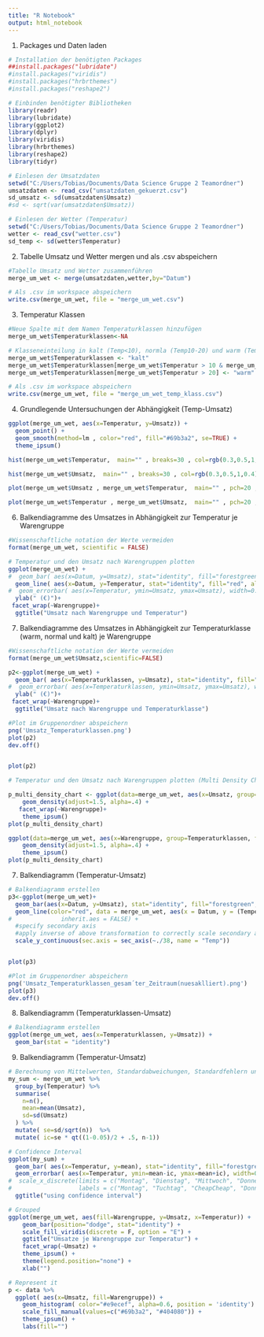 ```yaml
---
title: "R Notebook"
output: html_notebook
---
```


1. Packages und Daten laden
```r
# Installation der benötigten Packages
##install.packages("lubridate")
#install.packages("viridis")
#install.packages("hrbrthemes")
#install.packages("reshape2")

# Einbinden benötigter Bibliotheken
library(readr)
library(lubridate)
library(ggplot2)
library(dplyr)
library(viridis)
library(hrbrthemes)
library(reshape2)
library(tidyr)

# Einlesen der Umsatzdaten
setwd("C:/Users/Tobias/Documents/Data Science Gruppe 2 Teamordner")
umsatzdaten <- read_csv("umsatzdaten_gekuerzt.csv")
sd_umsatz <- sd(umsatzdaten$Umsatz)
#sd <- sqrt(var(umsatzdaten$Umsatz))

# Einlesen der Wetter (Temperatur)
setwd("C:/Users/Tobias/Documents/Data Science Gruppe 2 Teamordner")
wetter <- read_csv("wetter.csv")
sd_temp <- sd(wetter$Temperatur)
```

2. Tabelle Umsatz und Wetter mergen und als .csv abspeichern
```r
#Tabelle Umsatz und Wetter zusammenführen
merge_um_wet <- merge(umsatzdaten,wetter,by="Datum")

# Als .csv im workspace abspeichern
write.csv(merge_um_wet, file = "merge_um_wet.csv")
```

3. Temperatur Klassen
```r
#Neue Spalte mit dem Namen Temperaturklassen hinzufügen
merge_um_wet$Temperaturklassen<-NA

# Klasseneinteilung in kalt (Temp<10), normla (Temp10-20) und warm (Temp>20)
merge_um_wet$Temperaturklassen <- "kalt"
merge_um_wet$Temperaturklassen[merge_um_wet$Temperatur > 10 & merge_um_wet$Temperatur < 20] <- "normal"
merge_um_wet$Temperaturklassen[merge_um_wet$Temperatur > 20] <- "warm"

# Als .csv im workspace abspeichern
write.csv(merge_um_wet, file = "merge_um_wet_temp_klass.csv")
```

4. Grundlegende Untersuchungen der Abhängigkeit (Temp-Umsatz)
```r
ggplot(merge_um_wet, aes(x=Temperatur, y=Umsatz)) +
  geom_point() +
  geom_smooth(method=lm , color="red", fill="#69b3a2", se=TRUE) +
  theme_ipsum()

hist(merge_um_wet$Temperatur,  main="" , breaks=30 , col=rgb(0.3,0.5,1,0.4) , xlab="Temperatur" , ylab="Anzahl der Tage")

hist(merge_um_wet$Umsatz,  main="" , breaks=30 , col=rgb(0.3,0.5,1,0.4) , xlab="Umsatz" , ylab="Anzahl der Tage")

plot(merge_um_wet$Umsatz , merge_um_wet$Temperatur,  main="" , pch=20 , cex=0.4 , col=rgb(0.3,0.5,1,0.4)  , xlab="Umsatz" , ylab="Temperatur" )

plot(merge_um_wet$Temperatur , merge_um_wet$Umsatz,  main="" , pch=20 , cex=0.4 , col=rgb(0.3,0.5,1,0.4)  , xlab="Temperatur" , ylab="Umsatz" )
```

6. Balkendiagramme des Umsatzes in Abhängigkeit zur Temperatur je Warengruppe
```r
#Wissenschaftliche notation der Werte vermeiden
format(merge_um_wet, scientific = FALSE)

# Temperatur und den Umsatz nach Warengruppen plotten
ggplot(merge_um_wet) +
#  geom_bar( aes(x=Datum, y=Umsatz), stat="identity", fill="forestgreen", alpha=1) +
  geom_line( aes(x=Datum, y=Temperatur, stat="identity", fill="red", alpha=0.2)) +
#  geom_errorbar( aes(x=Temperatur, ymin=Umsatz, ymax=Umsatz), width=0.4, colour="orange", alpha=0.9, size=1.5) +
  ylab(" (€)")+
 facet_wrap(~Warengruppe)+
  ggtitle("Umsatz nach Warengruppe und Temperatur")

```

7. Balkendiagramme des Umsatzes in Abhängigkeit zur Temperaturklasse (warm, normal und kalt) je Warengruppe
```r
#Wissenschaftliche notation der Werte vermeiden
format(merge_um_wet$Umsatz,scientific=FALSE)

p2<-ggplot(merge_um_wet) +
  geom_bar( aes(x=Temperaturklassen, y=Umsatz), stat="identity", fill="forestgreen", alpha=0.5) +
#  geom_errorbar( aes(x=Temperaturklassen, ymin=Umsatz, ymax=Umsatz), width=0.4, colour="orange", alpha=0.9, size=1.5) +
  ylab(" (€)")+
 facet_wrap(~Warengruppe)+
  ggtitle("Umsatz nach Warengruppe und Temperaturklasse")

#Plot im Gruppenordner abspeichern
png('Umsatz_Temperaturklassen.png')
plot(p2)
dev.off()


plot(p2)

# Temperatur und den Umsatz nach Warengruppen plotten (Multi Density Chart)

p_multi_density_chart <- ggplot(data=merge_um_wet, aes(x=Umsatz, group=Temperaturklassen, fill=Temperaturklassen)) +
    geom_density(adjust=1.5, alpha=.4) +
   facet_wrap(~Warengruppe)+
    theme_ipsum()
plot(p_multi_density_chart)

ggplot(data=merge_um_wet, aes(x=Warengruppe, group=Temperaturklassen, fill=Temperaturklassen)) +
    geom_density(adjust=1.5, alpha=.4) +
    theme_ipsum()
plot(p_multi_density_chart)
```




7. Balkendiagramm (Temperatur-Umsatz)
```r
# Balkendiagramm erstellen
p3<-ggplot(merge_um_wet)+
  geom_bar(aes(x=Datum, y=Umsatz), stat="identity", fill="forestgreen", alpha=0.5)+
  geom_line(color="red", data = merge_um_wet, aes(x = Datum, y = (Temperatur)*38, group = 1))+
#              inherit.aes = FALSE) +
  #specify secondary axis
  #apply inverse of above transformation to correctly scale secondary axis (/10000000)
  scale_y_continuous(sec.axis = sec_axis(~./38, name = "Temp"))


plot(p3)

#Plot im Gruppenordner abspeichern
png('Umsatz_Temperaturklassen_gesam´ter_Zeitraum(nuesaklliert).png')
plot(p3)
dev.off()
```


8. Balkendiagramm (Temperaturklassen-Umsatz)
```r
# Balkendiagramm erstellen
ggplot(merge_um_wet, aes(x=Temperaturklassen, y=Umsatz)) +
  geom_bar(stat = "identity")
```

9. Balkendiagramm (Temperatur-Umsatz)
```r
# Berechnung von Mittelwerten, Standardabweichungen, Standardfehlern und Konfidenzintervallen
my_sum <- merge_um_wet %>%
  group_by(Temperatur) %>%
  summarise(
    n=n(),
    mean=mean(Umsatz),
    sd=sd(Umsatz)
  ) %>%
  mutate( se=sd/sqrt(n))  %>%
  mutate( ic=se * qt((1-0.05)/2 + .5, n-1))

# Confidence Interval
ggplot(my_sum) +
  geom_bar( aes(x=Temperatur, y=mean), stat="identity", fill="forestgreen", alpha=0.9) +
  geom_errorbar( aes(x=Temperatur, ymin=mean-ic, ymax=mean+ic), width=0.4, colour="orange", alpha=0.9, size=0.1) +
#  scale_x_discrete(limits = c("Montag", "Dienstag", "Mittwoch", "Donnerstag", "Freitag", "Samstag", "Sonntag"),
#                   labels = c("Montag", "Tuchtag", "CheapCheap", "Donnerstag", "Freitag", "Samstag", "Sonntag")) +
  ggtitle("using confidence interval")


```


```r
# Grouped
ggplot(merge_um_wet, aes(fill=Warengruppe, y=Umsatz, x=Temperatur)) + 
    geom_bar(position="dodge", stat="identity") +
    scale_fill_viridis(discrete = F, option = "E") +
    ggtitle("Umsatze je Warengruppe zur Temperatur") +
    facet_wrap(~Umsatz) +
    theme_ipsum() +
    theme(legend.position="none") +
    xlab("")

# Represent it
p <- data %>%
  ggplot( aes(x=Umsatz, fill=Warengruppe)) +
    geom_histogram( color="#e9ecef", alpha=0.6, position = 'identity') +
    scale_fill_manual(values=c("#69b3a2", "#404080")) +
    theme_ipsum() +
    labs(fill="")
```
